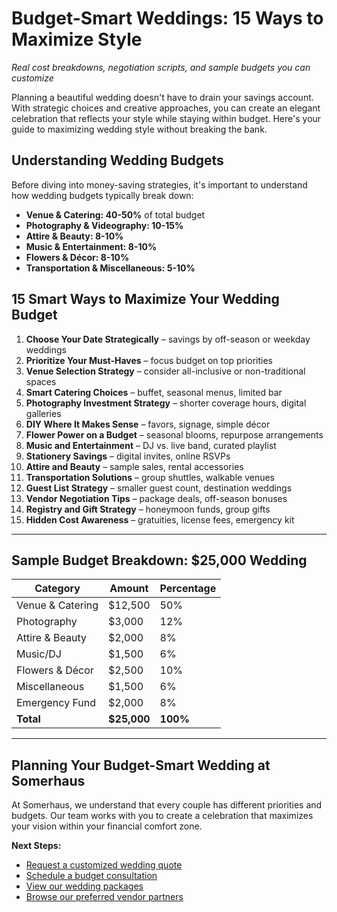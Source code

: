 # Budget-Smart Weddings: 15 Ways to Maximize Style

*Real cost breakdowns, negotiation scripts, and sample budgets you can customize*

Planning a beautiful wedding doesn't have to drain your savings account. With strategic choices and creative approaches, you can create an elegant celebration that reflects your style while staying within budget. Here's your guide to maximizing wedding style without breaking the bank.

## Understanding Wedding Budgets

Before diving into money-saving strategies, it's important to understand how wedding budgets typically break down:

- **Venue & Catering: 40-50%** of total budget
- **Photography & Videography: 10-15%**
- **Attire & Beauty: 8-10%**
- **Music & Entertainment: 8-10%**
- **Flowers & Décor: 8-10%**
- **Transportation & Miscellaneous: 5-10%**

## 15 Smart Ways to Maximize Your Wedding Budget

1. **Choose Your Date Strategically** – savings by off-season or weekday weddings
2. **Prioritize Your Must-Haves** – focus budget on top priorities
3. **Venue Selection Strategy** – consider all-inclusive or non-traditional spaces
4. **Smart Catering Choices** – buffet, seasonal menus, limited bar
5. **Photography Investment Strategy** – shorter coverage hours, digital galleries
6. **DIY Where It Makes Sense** – favors, signage, simple décor
7. **Flower Power on a Budget** – seasonal blooms, repurpose arrangements
8. **Music and Entertainment** – DJ vs. live band, curated playlist
9. **Stationery Savings** – digital invites, online RSVPs
10. **Attire and Beauty** – sample sales, rental accessories
11. **Transportation Solutions** – group shuttles, walkable venues
12. **Guest List Strategy** – smaller guest count, destination weddings
13. **Vendor Negotiation Tips** – package deals, off-season bonuses
14. **Registry and Gift Strategy** – honeymoon funds, group gifts
15. **Hidden Cost Awareness** – gratuities, license fees, emergency kit

---

## Sample Budget Breakdown: $25,000 Wedding

| Category | Amount | Percentage |
|----------|--------|------------|
| Venue & Catering | $12,500 | 50% |
| Photography | $3,000 | 12% |
| Attire & Beauty | $2,000 | 8% |
| Music/DJ | $1,500 | 6% |
| Flowers & Décor | $2,500 | 10% |
| Miscellaneous | $1,500 | 6% |
| Emergency Fund | $2,000 | 8% |
| **Total** | **$25,000** | **100%** |

---

## Planning Your Budget-Smart Wedding at Somerhaus

At Somerhaus, we understand that every couple has different priorities and budgets. Our team works with you to create a celebration that maximizes your vision within your financial comfort zone.

**Next Steps:**
- [Request a customized wedding quote](/event-inquiry)
- [Schedule a budget consultation](/contact)
- [View our wedding packages](/wedding)
- [Browse our preferred vendor partners](/vendors) 